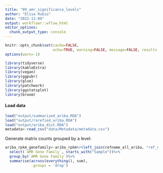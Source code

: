 ```yaml
---
title: "09_amr_significance_levels"
author: "Elisa Rubio"
date: "2022-11-09"
output: workflowr::wflow_html
editor_options:
  chunk_output_type: console
---
```


```r
knitr::opts_chunk$set(cache=FALSE,
                      echo=TRUE, warning=FALSE, message=FALSE, results ='markup')
options(warn=-1)
```

```r
library(tidyverse)
library(kableExtra)
library(vegan)
library(ggpubr)
library(glue)
library(patchwork)
library(ggstatsplot)
library(broom)
```


#### Load data

```r
load("output/summarized_ariba.RDA")
load("output/rarefied_ariba.RDA")
load("output/ariba_dist.RDA")
metadata<-read_csv("data/Metadata/metadata.csv")
```

Generate matrix counts grouped by a level:

```r
ariba_rpkm_genefamily<-ariba_rpkm%>%left_join(refname_all_ariba, "ref_name")%>%
  select(`AMR Gene Family`, starts_with("Sample"))%>%
  group_by(`AMR Gene Family`)%>%
  summarise(across(everything(), sum),
            .groups = 'drop')
```


